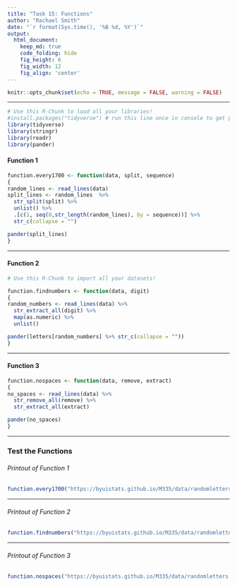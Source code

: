 ```yaml
---
title: "Task 15: Functions"
author: "Rachael Smith"
date: "`r format(Sys.time(), '%B %d, %Y')`"
output:
  html_document:  
    keep_md: true
    code_folding: hide
    fig_height: 6
    fig_width: 12
    fig_align: 'center'
---
```


```r
knitr::opts_chunk$set(echo = TRUE, message = FALSE, warning = FALSE)
```

-----


```r
# Use this R-Chunk to load all your libraries!
#install.packages("tidyverse") # run this line once in console to get package
library(tidyverse)
library(stringr)
library(readr)
library(pander)

```

#### Function 1

```r
function.every1700 <- function(data, split, sequence)
{
random_lines <- read_lines(data)
split_lines <- random_lines  %>% 
  str_split(split) %>% 
  unlist() %>% 
  .[c(1, seq(0,str_length(random_lines), by = sequence))] %>% 
  str_c(collapse = "")

pander(split_lines)
}
```

-----

#### Function 2

```r
# Use this R-Chunk to import all your datasets!

function.findnumbers <- function(data, digit)
{
random_numbers <- read_lines(data) %>% 
  str_extract_all(digit) %>% 
  map(as.numeric) %>%
  unlist()

pander(letters[random_numbers] %>% str_c(collapse = ""))
}

```

-----

#### Function 3

```r

function.nospaces <- function(data, remove, extract)
{
no_spaces <- read_lines(data) %>% 
  str_remove_all(remove) %>%  
  str_extract_all(extract) 

pander(no_spaces)
}

```

-----

### Test the Functions

###### Printout of Function 1
```r
function.every1700("https://byuistats.github.io/M335/data/randomletters.txt", "", 1700)
```

-----

###### Printout of Function 2

```r
function.findnumbers("https://byuistats.github.io/M335/data/randomletters_wnumbers.txt", "[:digit:]+")
```

-----

###### Printout of Function 3

```r
function.nospaces("https://byuistats.github.io/M335/data/randomletters.txt", "[:blank:]|\\.", "[aeiou]{5,}")
```

